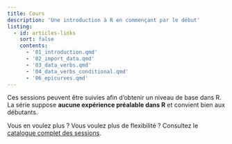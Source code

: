 ```yaml
---
title: Cours
description: 'Une introduction à R en commençant par le début'
listing:
  - id: articles-links
    sort: false
    contents:
      - '01_introduction.qmd'
      - '02_import_data.qmd'
      - '03_data_verbs.qmd'
      - '04_data_verbs_conditional.qmd'
      - '06_epicurves.qmd'
---
```


Ces sessions peuvent être suivies afin d'obtenir un niveau de base dans R. La série suppose **aucune expérience préalable dans R** et convient bien aux débutants.

Vous en voulez plus ? Vous voulez plus de flexibilité ? Consultez le [catalogue complet des sessions](explore.fr.html).
